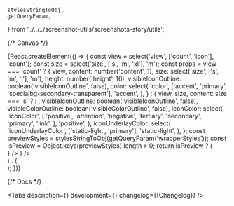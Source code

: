 

    stylesStringToObj,
    getQueryParam,
} from '../../../screenshot-utils/screenshots-story/utils';

<Meta title='Components/Badge' component={Badge} id='Badge' />

{/* Canvas */}

<Story name='Badge'>
    {React.createElement(() => {
        const view = select('view', ['count', 'icon'], 'count');
        const size = select('size', ['s', 'm', 'xl'], 'm');
        const props =
            view === 'count'
                ? {
                      view,
                      content: number('content', 1),
                      size: select('size', ['s', 'm', 'l'], 'm'),
                      height: number('height', 16),
                      visibleIconOutline: boolean('visibleIconOutline', false),
                      color: select(
                          'color',
                          ['accent', 'primary', 'specialbg-secondary-transparent'],
                          'accent',
                      ),
                  }
                : {
                      view,
                      size,
                      content: size === 's' ? <CheckmarkCircleSIcon /> : <CheckmarkCircleMIcon />,
                      visibleIconOutline: boolean('visibleIconOutline', false),
                      visibleColorOutline: boolean('visibleColorOutline', false),
                      iconColor: select(
                          'iconColor',
                          [
                              'positive',
                              'attention',
                              'negative',
                              'tertiary',
                              'secondary',
                              'primary',
                              'link',
                          ],
                          'positive',
                      ),
                      iconUnderlayColor: select(
                          'iconUnderlayColor',
                          ['static-light', 'primary'],
                          'static-light',
                      ),
                  };
        const previewStyles = stylesStringToObj(getQueryParam('wrapperStyles'));
        const isPreview = Object.keys(previewStyles).length > 0;
        return isPreview ? (
            <div style={previewStyles}>
                <Badge
                    view='icon'
                    iconColor='positive'
                    visibleColorOutline='true'
                    content={<CheckmarkCircleMIcon />}
                />
                <Gap direction='horizontal' size='s' />
                <Badge
                    view='icon'
                    iconColor='negative'
                    visibleColorOutline='true'
                    content={<AlertCircleMIcon />}
                />
                <Gap direction='horizontal' size='s' />
                <Badge size='m' view='count' content='99+' height={24} />
            </div>
        ) : (
            <div
                style={{
                    display: 'inline-flex',
                    backgroundColor: 'rgb(22%, 47%, 98%, 0.1)',
                    ...(view === 'count' && {
                        backgroundColor: 'none',
                        padding: '20px',
                        display: 'block',
                        height: '100px',
                        minWidth: '100px',
                    }),
                }}
            >
                <Badge {...props} />
            </div>
        );
    })}
</Story>

{/* Docs */}

<ComponentHeader
    name='Badge'
    design='https://www.figma.com/file/cdNnkh2QdxuvYLrBm4cubM/Web-%3A%3A-Core-Default-Components?type=design&node-id=83714%3A99262&mode=design&t=Itgzojk9BOtPqYkS-1'
    children='Используется как индикатор состояния или для визаулизации количества уведомлений, сообщений и т. д.'
/>

<Tabs
    description={<Description />}
    development={<Development />}
    changelog={<Markdown>{Changelog}</Markdown>}
/>
